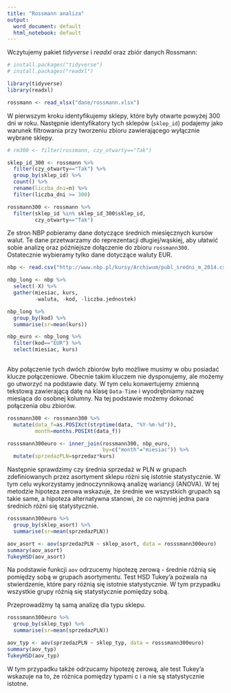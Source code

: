 ```yaml
---
title: "Rossmann analiza"
output:
  word_document: default
  html_notebook: default
---
```


Wczytujemy pakiet *tidyverse* i *readxl* oraz zbiór danych Rossmann:

```r
# install.packages("tidyverse")
# install.packages("readxl")

library(tidyverse)
library(readxl)

rossmann <- read_xlsx("dane/rossmann.xlsx")
```

W pierwszym kroku identyfikujemy sklepy, które były otwarte powyżej 300 dni w roku. Następnie identyfikatory tych sklepów (`sklep_id`) podajemy jako warunek filtrowania przy tworzeniu zbioru zawierającego wyłącznie wybrane sklepy.

```r

# rm300 <- filter(rossmann, czy_otwarty=="Tak")

sklep_id_300 <- rossmann %>%
  filter(czy_otwarty=="Tak") %>%
  group_by(sklep_id) %>%
  count() %>%
  rename(liczba_dni=n) %>%
  filter(liczba_dni >= 300)

rossmann300 <- rossmann %>%
  filter(sklep_id %in% sklep_id_300$sklep_id,
         czy_otwarty=="Tak")

```

Ze stron NBP pobieramy dane dotyczące średnich miesięcznych kursów walut. Te dane przetwarzamy do reprezentacji długiej/wąskiej, aby ułatwić sobie analizę oraz późniejsze dołączenie do zbioru `rossmann300`. Ostatecznie wybieramy tylko dane dotyczące waluty EUR.

```r
nbp <- read.csv("http://www.nbp.pl/kursy/Archiwum/publ_sredni_m_2014.csv", sep=";", dec=",")

nbp_long <- nbp %>%
  select(-X) %>%
  gather(miesiac, kurs, 
         -waluta, -kod, -liczba.jednostek)

nbp_long %>%
  group_by(kod) %>%
  summarise(sr=mean(kurs))

nbp_euro <- nbp_long %>%
  filter(kod=="EUR") %>%
  select(miesiac, kurs)
  
```

Aby połączenie tych dwóch zbiorów było możliwe musimy w obu posiadać klucze połączeniowe. Obecnie takim kluczem nie dysponujemy, ale możemy go utworzyć na podstawie daty. W tym celu konwertujemy zmienną tekstową zawierającą datę na klasę `Data-Time` i wyodrębniamy nazwę miesiąca do osobnej kolumny. Na tej podstawie możemy dokonać połączenia obu zbiorów.

```r

rossmann300 <- rossmann300 %>%
  mutate(data_f=as.POSIXct(strptime(data, "%Y-%m-%d")),
         month=months.POSIXt(data_f))

rosssmann300euro <- inner_join(rossmann300, nbp_euro,
                               by=c("month"="miesiac")) %>%
  mutate(sprzedazPLN=sprzedaz*kurs)

```

Następnie sprawdzimy czy średnia sprzedaż w PLN w grupach zdefiniowanych przez asortyment sklepu różni się istotnie statystycznie. W tym celu wykorzystamy jednoczynnikową analizę wariancji (ANOVA). W tej metodzie hipoteza zerowa wskazuje, że średnie we wszystkich grupach są takie same, a hipoteza alternatywna stanowi, że co najmniej jedna para średnich różni się statystycznie.

```r

rosssmann300euro %>%
  group_by(sklep_asort) %>%
  summarise(sr=mean(sprzedazPLN))

aov_asort <- aov(sprzedazPLN ~ sklep_asort, data = rosssmann300euro)
summary(aov_asort)
TukeyHSD(aov_asort)

```

Na podstawie funkcji `aov` odrzucemy hipotezę zerową - średnie różnią się pomiędzy sobą w grupach asortymentu. Test HSD Tukey'a pozwala na stwierdzenie, które pary różnią się istotnie statystycznie. W tym przypadku wszystkie grupy różnią się statystycznie pomiędzy sobą. 

Przeprowadźmy tą samą analizę dla typu sklepu.

```r

rosssmann300euro %>%
  group_by(sklep_typ) %>%
  summarise(sr=mean(sprzedazPLN))

aov_typ <- aov(sprzedazPLN ~ sklep_typ, data = rosssmann300euro)
summary(aov_typ)
TukeyHSD(aov_typ)

```

W tym przypadku także odrzucamy hipotezę zerową, ale test Tukey'a wskazuje na to, że różnica pomiędzy typami c i a nie są statystycznie istotne.
